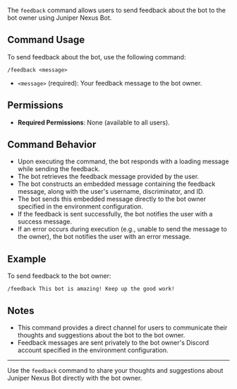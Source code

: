 The `feedback` command allows users to send feedback about the bot to the bot owner using Juniper Nexus Bot.

## Command Usage

To send feedback about the bot, use the following command:

```
/feedback <message>
```

- `<message>` (required): Your feedback message to the bot owner.

## Permissions

- **Required Permissions**: None (available to all users).

## Command Behavior

- Upon executing the command, the bot responds with a loading message while sending the feedback.
- The bot retrieves the feedback message provided by the user.
- The bot constructs an embedded message containing the feedback message, along with the user's username, discriminator, and ID.
- The bot sends this embedded message directly to the bot owner specified in the environment configuration.
- If the feedback is sent successfully, the bot notifies the user with a success message.
- If an error occurs during execution (e.g., unable to send the message to the owner), the bot notifies the user with an error message.

## Example

To send feedback to the bot owner:

```
/feedback This bot is amazing! Keep up the good work!
```

## Notes

- This command provides a direct channel for users to communicate their thoughts and suggestions about the bot to the bot owner.
- Feedback messages are sent privately to the bot owner's Discord account specified in the environment configuration.

---

Use the `feedback` command to share your thoughts and suggestions about Juniper Nexus Bot directly with the bot owner.
